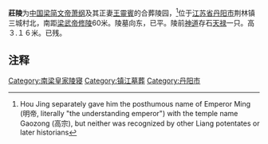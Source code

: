 '''莊陵'''为[[中国|中国]][[蕭綱|梁简文帝萧纲]]及其正妻[[王靈賓|王靈賓]]的合葬陵园，<ref>Hou Jing separately gave him the posthumous name of Emperor Ming (明帝, literally "the understanding emperor") with the temple name Gaozong (高宗), but neither was recognized by other Liang potentates or later historians</ref>位于[[江苏省|江苏省]][[丹阳市|丹阳市]]荆林镇三城村北，南距[[萧衍|梁武帝]][[修陵_(南梁)|修陵]]60米。陵墓向东，已平。陵前[[神道|神道]]存石[[天禄|天禄]]一只。高３.１６米。已残。

==注释==
{{reflist}}

[[Category:南梁皇家陵寝|Category:南梁皇家陵寝]]
[[Category:镇江墓葬|Category:镇江墓葬]]
[[Category:丹阳市|Category:丹阳市]]